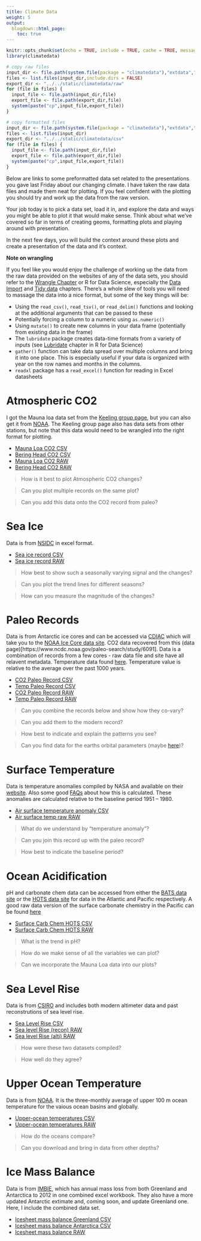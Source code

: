 ```yaml
---
title: Climate Data
weight: 5
output:
  blogdown::html_page:
    toc: true
---
```


```r
knitr::opts_chunk$set(echo = TRUE, include = TRUE, cache = TRUE, message = FALSE, warning = FALSE)
library(climatedata)

# copy raw files
input_dir <- file.path(system.file(package = "climatedata"),"extdata","raw")
files <- list.files(input_dir,include.dirs = FALSE)
export_dir <- "../../static/climatedata/raw"
for (file in files) {
  input_file <- file.path(input_dir,file)
  export_file <- file.path(export_dir,file)
  system(paste("cp",input_file,export_file))
}

# copy formatted files
input_dir <- file.path(system.file(package = "climatedata"),"extdata","csv")
files <- list.files(input_dir)
export_dir <- "../../static/climatedata/csv"
for (file in files) {
  input_file <- file.path(input_dir,file)
  export_file <- file.path(export_dir,file)
  system(paste("cp",input_file,export_file))
}
```

Below are links to some preformatted data set related to the presentations you gave last Friday about our changing climate. I have taken the raw data files and made them neat for plotting. If you feel confident with the plotting you should try and work up the data from the raw version.

Your job today is to pick a data set, load it in, and explore the data and ways you might be able to plot it that would make sense. Think about what we've covered so far in terms of creating geoms, formatting plots and playing around with presentation.

In the next few days, you will build the context around these plots and create a presentation of the data and it's context.

**Note on wrangling**

If you feel like you would enjoy the challenge of working up the data from the raw data provided on the websites of any of the data sets, you should refer to the [Wrangle Chapter](https://r4ds.had.co.nz/wrangle-intro.html) or R for Data Science, especially the [Data Import](https://r4ds.had.co.nz/data-import.html) and [Tidy data](https://r4ds.had.co.nz/tidy-data.html) chapters. There's a whole slew of tools you will need to massage the data into a nice format, but some of the key things will be:

- Using the `read_csv()`, `read_tsv()`, or `read_delim()` functions and looking at the additional arguments that can be passed to these
- Potentially forcing a column to a numeric using `as.numeric()`
- Using `mutate()` to create new columns in your data frame (potentially from existing data in the frame)
- The `lubridate` package creates data-time formats from a variety of inputs (see [Lubridate](https://r4ds.had.co.nz/dates-and-times.html) chapter in R for Data Science)
- `gather()` function can take data spread over multiple columns and bring it into one place. This is especially useful if your data is organized with year on the row names and months in the columns.
- `readxl` package has a `read_excel()` function for reading in Excel datasheets

# Atmospheric CO2

I got the Mauna loa data set from the [Keeling group page](http://scrippsco2.ucsd.edu/data/atmospheric_co2/), but you can also get it from [NOAA](https://www.esrl.noaa.gov/gmd/ccgg/trends/data.html). The Keeling group page also has data sets from other stations, but note that this data would need to be wrangled into the right format for plotting. 

- [Mauna Loa CO2 CSV](../../climatedata/csv/CO2_mauna_loa.csv)
- [Bering Head CO2 CSV](../../climatedata/csv/CO2_bering_head.csv)
- [Mauna Loa CO2 RAW](../../climatedata/raw/monthly_in_situ_co2_mlo.csv)
- [Bering Head CO2 RAW](../../climatedata/raw/monthly_flask_co2_nzd.csv)

> How is it best to plot Atmospheric CO2 changes?

> Can you plot multiple records on the same plot?

> Can you add this data onto the CO2 record from paleo?

# Sea Ice

Data is from [NSIDC](https://nsidc.org/arcticseaicenews/sea-ice-tools/) in excel format. 

- [Sea ice record CSV](../../climatedata/csv/sea_ice_extent.csv)
- [Sea ice record RAW](../../climatedata/raw/Sea_Ice_Index_Daily_Extent_G02135_v3.0.xlsx)

> How best to show such a seasonally varying signal and the changes?

> Can you plot the trend lines for different seasons?

> How can you measure the magnitude of the changes?

# Paleo Records

Data is from Antarctic ice cores and can be accessed via [CDIAC](https://cdiac.ess-dive.lbl.gov/trends/co2/ice_core_co2.html) which will take you to the [NOAA Ice Core data site](https://www.ncdc.noaa.gov/data-access/paleoclimatology-data/datasets/ice-core). CO2 data recovered from this (data page)[https://www.ncdc.noaa.gov/paleo-search/study/6091]. Data is a combination of records from a few cores - raw data file and site have all relavent metadata. Temperature data found [here](https://www.ncdc.noaa.gov/paleo-search/study/6080). Temperature value is relative to the average over the past 1000 years.

- [CO2 Paleo Record CSV](../../climatedata/csv/paleo_co2.csv)
- [Temp Paleo Record CSV](../../climatedata/csv/paleo_temp.csv)
- [CO2 Paleo Record RAW](../../climatedata/raw/edc-co2-2008.txt)
- [Temp Paleo Record RAW](../../climatedata/raw/edc3deuttemp2007.txt)

> Can you combine the records below and show how they co-vary?

> Can you add them to the modern record?

> How best to indicate and explain the patterns you see?

> Can you find data for the earths orbital parameters (maybe [here](https://biocycle.atmos.colostate.edu/shiny/Milankovitch/))?


# Surface Temperature

Data is temperature anomalies compiled by NASA and available on their [website](https://data.giss.nasa.gov/gistemp/). Also some good [FAQs](https://data.giss.nasa.gov/gistemp/faq/abs_temp.html) about how this is calculated. These anomalies are calculated relative to the baseline period 1951 -- 1980.

- [Air surface temperature anomaly CSV](../../climatedata/csv/nasa_surftemp.csv)
- [Air surface temp raw RAW](../../climatedata/raw/climate_raw/surftemp_NASA.csv)

> What do we understand by "temperature anomaly"?

> Can you join this record up with the paleo record?

> How best to indicate the baseline period?


# Ocean Acidification

pH and carbonate chem data can be accessed from either the [BATS data site](http://bats.bios.edu/bats-data/) or the [HOTS data site](http://hahana.soest.hawaii.edu/hot/hot-dogs/interface.html) for data in the Atlantic and Pacific respectively. A good raw data version of the surface carbonate chemistry in the Pacific can be found [here](http://hahana.soest.hawaii.edu/hot/products/products.html) 

- [Surface Carb Chem HOTS CSV](../../climatedata/csv/surface_co2.csv)
- [Surface Carb Chem HOTS RAW](../../climatedata/raw/climate_raw/HOT_surface_CO2.txt)

> What is the trend in pH?

> How do we make sense of all the variables we can plot?

> Can we incorporate the Mauna Loa data into our plots?

# Sea Level Rise

Data is from [CSIRO](https://www.cmar.csiro.au/sealevel/sl_data_cmar.html) and includes both modern altimeter data and past reconstrutions of sea level rise.

- [Sea Level Rise CSV](../../climatedata/csv/gmsl.csv)
- [Sea level Rise (recon) RAW](../../climatedata/raw/CSIRO_Recons_gmsl_mo_2015.csv)
- [Sea level Rise (alti) RAW](../../climatedata/raw/CSIRO_ALT_gmsl_mo_2015.csv)

> How were these two datasets compiled?

> How well do they agree?

# Upper Ocean Temperature

Data is from [NOAA](https://www.nodc.noaa.gov/OC5/3M_HEAT_CONTENT/basin_avt_data.html). It is the three-monthly average of upper 100 m ocean temperature for the vaious ocean basins and globally. 

- [Upper-ocean temperatures CSV](../../climatedata/csv/ocean_temp.csv)
- [Upper-ocean temperatures RAW](../../climatedata/raw/T-dC-w0-100m.dat)

> How do the oceans compare?

> Can you download and bring in data from other depths?

# Ice Mass Balance

Data is from [IMBIE](http://imbie.org/data-downloads/), which has annual mass loss from both Greenland and Antarctica to 2012 in one combined excel workbook. They also have a more updated Antarctic extimate and, coming soon, and update Greenland one. Here, I include the combined data set.

- [Icesheet mass balance Greenland CSV](../../climatedata/csv/greenland_MB.csv)
- [Icesheet mass balance Antarctica CSV](../../climatedata/csv/antarctica_MB.csv)
- [Icesheet mass balance RAW](../../climatedata/raw/imbie_dataset-2012_11_29.xlsx)
